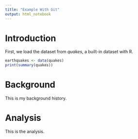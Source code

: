 ```yaml
---
title: "Example With Git"
output: html_notebook
---
```


# Introduction

First, we load the dataset from *quakes*, a built-in dataset with R.

```r
earthquakes <- data(quakes)
print(summary(quakes))
```

# Background

This is my background history.

# Analysis

This is the analysis.
